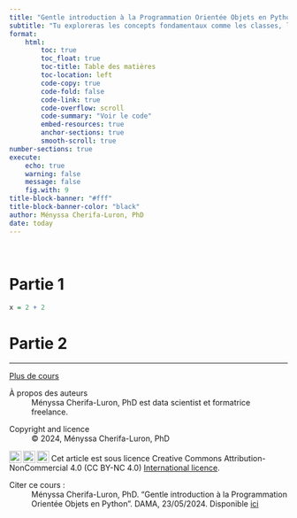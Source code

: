 ```yaml
---
title: "Gentle introduction à la Programmation Orientée Objets en Python"
subtitle: "Tu exploreras les concepts fondamentaux comme les classes, les objets, l'encapsulation et l'héritage, tout en apprenant à les appliquer à des exemples concrets."
format: 
    html:
        toc: true
        toc_float: true
        toc-title: Table des matières
        toc-location: left
        code-copy: true
        code-fold: false
        code-link: true
        code-overflow: scroll
        code-summary: "Voir le code"
        embed-resources: true
        anchor-sections: true
        smooth-scroll: true
number-sections: true
execute: 
    echo: true
    warning: false
    message: false
    fig.with: 9
title-block-banner: "#fff"
title-block-banner-color: "black"
author: Ményssa Cherifa-Luron, PhD
date: today
---
```


```{=html}
<style>
figcaption {
  text-align: center;
}
</style>
```
<br/>

# Partie 1

```r
x = 2 + 2 
```

# Partie 2

-----------------

::: {.cours-btn}
[Plus de cours](index.qmd)
:::

::: {.further-info}
::: grid
::: {.g-col-12 .g-col-md-12}
À propos des auteurs
: Ményssa Cherifa-Luron, PhD est data scientist et formatrice freelance.
:::

::: {.g-col-12 .g-col-md-6}
Copyright and licence
: &copy; 2024, Ményssa Cherifa-Luron, PhD 

<a href="http://creativecommons.org/licenses/by-nc/4.0/?ref=chooser-v1" target="_blank" rel="license noopener noreferrer" style="display:inline-block;"> <img src="https://mirrors.creativecommons.org/presskit/icons/cc.svg?ref=chooser-v1" style="height:22px!important;vertical-align:text-bottom;"/><img src="https://mirrors.creativecommons.org/presskit/icons/by.svg?ref=chooser-v1" style="height:22px!important;margin-left:3px;vertical-align:text-bottom;"/><img src="https://mirrors.creativecommons.org/presskit/icons/nc.svg?ref=chooser-v1" style="height:22px!important;margin-left:3px;vertical-align:text-bottom;"/></a> Cet article est sous licence Creative Commons Attribution-NonCommercial 4.0 (CC BY-NC 4.0) <a href="http://creativecommons.org/licenses/by-nc/4.0/?ref=chooser-v1" target="_blank" rel="license noopener noreferrer" style="display:inline-block;"> International licence</a>.

:::

::: {.g-col-12 .g-col-md-6}
Citer ce cours :
: Ményssa Cherifa-Luron, PhD. "Gentle introduction à la Programmation Orientée Objets en Python". DAMA, 23/05/2024. Disponible [ici]( https://universdesdonnees.github.io/dama/cours/python_poo.html)
:::
:::
:::